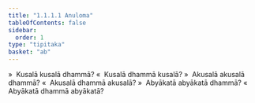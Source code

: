 ```yaml
---
title: "1.1.1.1 Anuloma"
tableOfContents: false
sidebar:
  order: 1
type: "tipitaka"
basket: "ab"
---
```



<DynamicBreadcrumb />

<Division number="1">

<Paragraph number="2">
»  Kusalā kusalā dhammā?
</Paragraph>

<Paragraph number="3">
«  Kusalā dhammā kusalā?
</Paragraph>

<Paragraph number="4">
»  Akusalā akusalā dhammā?
</Paragraph>

<Paragraph number="5">
«  Akusalā dhammā akusalā?
</Paragraph>

<Paragraph number="6">
»  Abyākatā abyākatā dhammā?
</Paragraph>

<Paragraph number="7">
«  Abyākatā dhammā abyākatā?
</Paragraph>
</Division>
